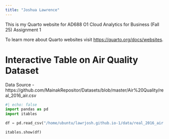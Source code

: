```yaml
---
title: "Joshua Lawrence"
---
```


This is my Quarto website for AD688 O1 Cloud Analytics for Business (Fall 25) Assignment 1

To learn more about Quarto websites visit <https://quarto.org/docs/websites>.

# Interactive Table on Air Quality Dataset
Data Source - https://github.com/MainakRepositor/Datasets/blob/master/Air%20Quality/real_2016_air.csv
```python
#| echo: false
import pandas as pd
import itables

df = pd.read_csv("/home/ubuntu/lawrjosh.github.io-1/data/real_2016_air.csv")

itables.show(df)
```